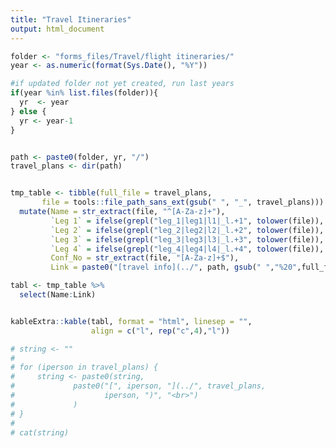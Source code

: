 ```yaml
---
title: "Travel Itineraries"
output: html_document
---
```


```r
folder <- "forms_files/Travel/flight itineraries/"
year <- as.numeric(format(Sys.Date(), "%Y"))

#if updated folder not yet created, run last years
if(year %in% list.files(folder)){
  yr  <- year
} else {
  yr <- year-1
}


path <- paste0(folder, yr, "/")
travel_plans <- dir(path)


tmp_table <- tibble(full_file = travel_plans, 
       file = tools::file_path_sans_ext(gsub(" ", "_", travel_plans))) %>%
  mutate(Name = str_extract(file, "^[A-Za-z]+"),
         `Leg 1` = ifelse(grepl("leg_1|leg1|l1|_l.+1", tolower(file)), "x", ""), 
         `Leg 2` = ifelse(grepl("leg_2|leg2|l2|_l.+2", tolower(file)), "x", ""), 
         `Leg 3` = ifelse(grepl("leg_3|leg3|l3|_l.+3", tolower(file)), "x", ""), 
         `Leg 4` = ifelse(grepl("leg_4|leg4|l4|_l.+4", tolower(file)), "x", ""), 
         Conf_No = str_extract(file, "[A-Za-z]+$"),
         Link = paste0("[travel info](../", path, gsub(" ","%20",full_file), ")")) 

tabl <- tmp_table %>%
  select(Name:Link)


kableExtra::kable(tabl, format = "html", linesep = "",
                  align = c("l", rep("c",4),"l"))

# string <- ""
# 
# for (iperson in travel_plans) {
#     string <- paste0(string,
#             paste0("[", iperson, "](../", travel_plans,
#                    iperson, ")", "<br>")
#             )
# }
# 
# cat(string)
```
